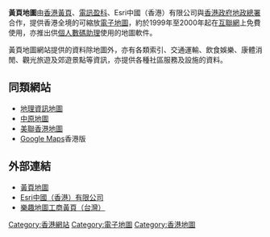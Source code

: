 '''黃頁地圖'''由[[香港|香港]][[黃頁|黃頁]]、[[電訊盈科|電訊盈科]]、Esri中國（香港）有限公司與[[香港政府|香港政府]][[地政總署|地政總署]]合作，提供香港全境的可縮放[[電子地圖|電子地圖]]，約於1999年至2000年起在[[互聯網|互聯網]]上免費使用，亦推出供[[個人數碼助理|個人數碼助理]]使用的地圖軟件。

黃頁地圖網站提供的資料除地圖外，亦有各類索引、交通運輸、飲食娛樂、康體消閒、觀光旅遊及郊遊景點等資訊，亦提供各種社區服務及設施的資料。

==同類網站==
* [[地理資訊地圖|地理資訊地圖]]
* [[中原地圖|中原地圖]]
* [[美聯香港地圖|美聯香港地圖]]
* [[Google_Maps|Google Maps]]香港版

==外部連結==
* [http://www.ypmap.com/ch/viewer.asp?mapService=LocationMap_c 黃頁地圖]
* [http://www.esrichina-hk.com Esri中國（香港）有限公司]
* [http://poi.zhupiter.com 樂趣地圖工商黃頁（台灣）]

[[Category:香港網站|Category:香港網站]]
[[Category:電子地圖|Category:電子地圖]]
[[Category:香港地圖|Category:香港地圖]]